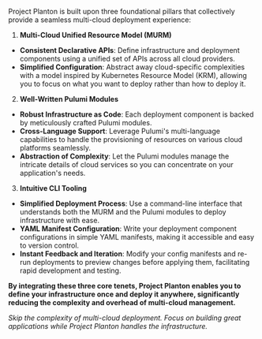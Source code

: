 Project Planton is built upon three foundational pillars that collectively provide a seamless multi-cloud deployment
experience:

1. **Multi-Cloud Unified Resource Model (MURM)**
 - **Consistent Declarative APIs**: Define infrastructure and deployment components using a unified set of APIs
across all cloud providers.
 - **Simplified Configuration**: Abstract away cloud-specific complexities with a model inspired by Kubernetes
Resource Model (KRM), allowing you to focus on what you want to deploy rather than how to deploy it.

2. **Well-Written Pulumi Modules**
 - **Robust Infrastructure as Code**: Each deployment component is backed by meticulously crafted Pulumi modules.
 - **Cross-Language Support**: Leverage Pulumi's multi-language capabilities to handle the provisioning of resources
on various cloud platforms seamlessly.
 - **Abstraction of Complexity**: Let the Pulumi modules manage the intricate details of cloud services so you can
concentrate on your application's needs.

3. **Intuitive CLI Tooling**
 - **Simplified Deployment Process**: Use a command-line interface that understands both the MURM and the Pulumi
modules to deploy infrastructure with ease.
 - **YAML Manifest Configuration**: Write your deployment component configurations in simple YAML manifests, making
it accessible and easy to version control.
 - **Instant Feedback and Iteration**: Modify your config manifests and re-run deployments to preview changes before
applying them, facilitating rapid development and testing.

**By integrating these three core tenets, Project Planton enables you to define your infrastructure once and deploy it
anywhere, significantly reducing the complexity and overhead of multi-cloud management.**

*Skip the complexity of multi-cloud deployment. Focus on building great applications while Project Planton handles the
infrastructure.*
